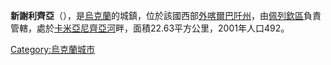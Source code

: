 {{coord|48|47|34|N|22|25|1|E|scale:100000|display=title}}

'''新謝利齊亞'''（{{lang-uk|Новоселиця}}），是[[烏克蘭|烏克蘭]]的城鎮，位於該國西部[[外喀爾巴阡州|外喀爾巴阡州]]，由[[佩列欽區|佩列欽區]]負責管轄，處於[[卡米亞尼齊亞河_(烏日河支流)|卡米亞尼齊亞河]]畔，面積22.63平方公里，2001年人口492。

{{Ukraine-geo-stub}}
[[Category:烏克蘭城市|Category:烏克蘭城市]]